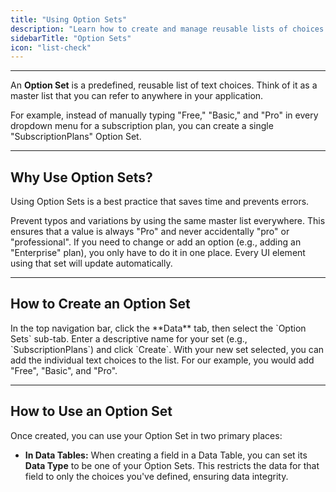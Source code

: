 ```yaml
---
title: "Using Option Sets"
description: "Learn how to create and manage reusable lists of choices with Option Sets to ensure data consistency in dropdowns and Data Tables."
sidebarTitle: "Option Sets"
icon: "list-check"
---
```


---

An **Option Set** is a predefined, reusable list of text choices. Think of it as a master list that you can refer to anywhere in your application.

For example, instead of manually typing "Free," "Basic," and "Pro" in every dropdown menu for a subscription plan, you can create a single "SubscriptionPlans" Option Set.

---

## Why Use Option Sets?

Using Option Sets is a best practice that saves time and prevents errors.

<CardGroup cols={2}>
  <Card title="Ensure Consistency" icon="check-double">
    Prevent typos and variations by using the same master list everywhere. This
    ensures that a value is always "Pro" and never accidentally "pro" or
    "professional".
  </Card>
  <Card title="Make Easy Updates" icon="pencil">
    If you need to change or add an option (e.g., adding an "Enterprise" plan),
    you only have to do it in one place. Every UI element using that set will
    update automatically.
  </Card>
</CardGroup>

---

## How to Create an Option Set

<Steps>
<Step title="1. Navigate to the Option Sets Tab">
In the top navigation bar, click the **Data** tab, then select the `Option Sets` sub-tab.
</Step>

<Step title="2. Create a New Set">
  Enter a descriptive name for your set (e.g., `SubscriptionPlans`) and click
  `Create`.
</Step>

<Step title="3. Add Options to the Set">
With your new set selected, you can add the individual text choices to the list. For our example, you would add "Free", "Basic", and "Pro".
</Step>
</Steps>

---

## How to Use an Option Set

Once created, you can use your Option Set in two primary places:

- **In Data Tables:** When creating a field in a Data Table, you can set its **Data Type** to be one of your Option Sets. This restricts the data for that field to only the choices you've defined, ensuring data integrity.
